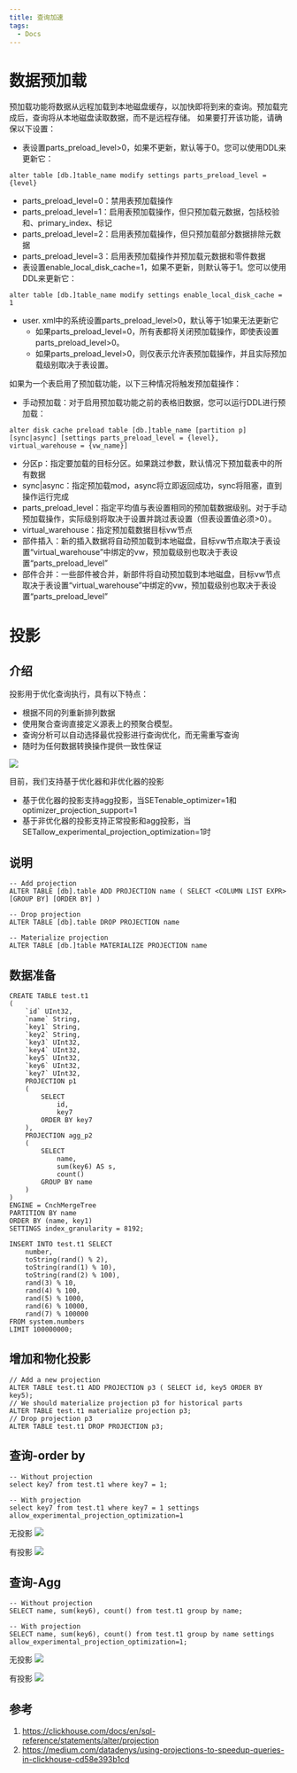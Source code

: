 ```yaml
---
title: 查询加速
tags:
  - Docs
---
```


# 数据预加载

预加载功能将数据从远程加载到本地磁盘缓存，以加快即将到来的查询。预加载完成后，查询将从本地磁盘读取数据，而不是远程存储。
如果要打开该功能，请确保以下设置：
- 表设置parts_preload_level>0，如果不更新，默认等于0。您可以使用DDL来更新它：
```
alter table [db.]table_name modify settings parts_preload_level = {level}
```
  - parts_preload_level=0：禁用表预加载操作
  - parts_preload_level=1：启用表预加载操作，但只预加载元数据，包括校验和、primary_index、标记
  - parts_preload_level=2：启用表预加载操作，但只预加载部分数据排除元数据
  - parts_preload_level=3：启用表预加载操作并预加载元数据和零件数据
- 表设置enable_local_disk_cache=1，如果不更新，则默认等于1。您可以使用DDL来更新它：
```
alter table [db.]table_name modify settings enable_local_disk_cache = 1
```
- user. xml中的系统设置parts_preload_level>0，默认等于1如果无法更新它
  - 如果parts_preload_level=0，所有表都将关闭预加载操作，即使表设置parts_preload_level>0。
  - 如果parts_preload_level>0，则仅表示允许表预加载操作，并且实际预加载级别取决于表设置。

如果为一个表启用了预加载功能，以下三种情况将触发预加载操作：
- 手动预加载：对于启用预加载功能之前的表格旧数据，您可以运行DDL进行预加载：
```
alter disk cache preload table [db.]table_name [partition p] [sync|async] [settings parts_preload_level = {level}, virtual_warehouse = {vw_name}]
```
  - 分区p：指定要加载的目标分区。如果跳过参数，默认情况下预加载表中的所有数据
  - sync|async：指定预加载mod，async将立即返回成功，sync将阻塞，直到操作运行完成
  - parts_preload_level：指定平均值与表设置相同的预加载数据级别。对于手动预加载操作，实际级别将取决于设置并跳过表设置（但表设置值必须>0）。
  - virtual_warehouse：指定预加载数据目标vw节点
- 部件插入：新的插入数据将自动预加载到本地磁盘，目标vw节点取决于表设置“virtual_warehouse”中绑定的vw，预加载级别也取决于表设置“parts_preload_level”
- 部件合并：一些部件被合并，新部件将自动预加载到本地磁盘，目标vw节点取决于表设置“virtual_warehouse”中绑定的vw，预加载级别也取决于表设置“parts_preload_level”



# 投影

## 介绍
投影用于优化查询执行，具有以下特点：
- 根据不同的列重新排列数据
- 使用聚合查询直接定义源表上的预聚合模型。
- 查询分析可以自动选择最优投影进行查询优化，而无需重写查询
- 随时为任何数据转换操作提供一致性保证

![](./assets/query-acceleration/byconity-projections.png)

目前，我们支持基于优化器和非优化器的投影
- 基于优化器的投影支持agg投影，当SETenable_optimizer=1和optimizer_projection_support=1
- 基于非优化器的投影支持正常投影和agg投影，当SETallow_experimental_projection_optimization=1时

## 说明
```
-- Add projection
ALTER TABLE [db].table ADD PROJECTION name ( SELECT <COLUMN LIST EXPR> [GROUP BY] [ORDER BY] )

-- Drop projection
ALTER TABLE [db].table DROP PROJECTION name

-- Materialize projection
ALTER TABLE [db.]table MATERIALIZE PROJECTION name
```

## 数据准备
```
CREATE TABLE test.t1
(
    `id` UInt32,
    `name` String,
    `key1` String,
    `key2` String,
    `key3` UInt32,
    `key4` UInt32,
    `key5` UInt32,
    `key6` UInt32,
    `key7` UInt32,
    PROJECTION p1
    (
        SELECT
            id,
            key7
        ORDER BY key7
    ),
    PROJECTION agg_p2
    (
        SELECT
            name,
            sum(key6) AS s,
            count()
        GROUP BY name
    )
)
ENGINE = CnchMergeTree
PARTITION BY name
ORDER BY (name, key1)
SETTINGS index_granularity = 8192;

INSERT INTO test.t1 SELECT
    number,
    toString(rand() % 2),
    toString(rand(1) % 10),
    toString(rand(2) % 100),
    rand(3) % 10,
    rand(4) % 100,
    rand(5) % 1000,
    rand(6) % 10000,
    rand(7) % 100000
FROM system.numbers
LIMIT 100000000;
```

## 增加和物化投影
```
// Add a new projection
ALTER TABLE test.t1 ADD PROJECTION p3 ( SELECT id, key5 ORDER BY key5);
// We should materialize projection p3 for historical parts
ALTER TABLE test.t1 materialize projection p3;
// Drop projection p3
ALTER TABLE test.t1 DROP PROJECTION p3;
```

## 查询-order by
```
-- Without projection
select key7 from test.t1 where key7 = 1;

-- With projection
select key7 from test.t1 where key7 = 1 settings allow_experimental_projection_optimization=1
```

无投影
![](./assets/query-acceleration/query-orderby-without-projections.png)

有投影
![](./assets/query-acceleration/query-orderby-with-projections.png)

## 查询-Agg
```
-- Without projection
SELECT name, sum(key6), count() from test.t1 group by name;

-- With projection
SELECT name, sum(key6), count() from test.t1 group by name settings allow_experimental_projection_optimization=1;
```

无投影
![](./assets/query-acceleration/query-agg-without-projections.png)

有投影
![](./assets/query-acceleration/query-agg-with-projections.png)

## 参考
1. https://clickhouse.com/docs/en/sql-reference/statements/alter/projection
2. https://medium.com/datadenys/using-projections-to-speedup-queries-in-clickhouse-cd58e393b1cd